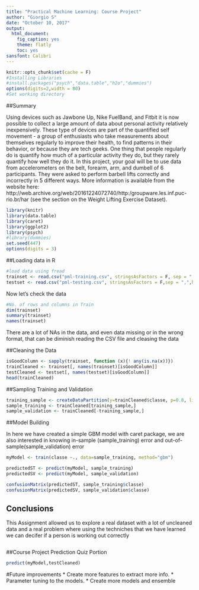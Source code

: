 ```yaml
---
title: "Practical Machine Learning: Course Project"
author: "Giorgio S"
date: "October 10, 2017"
output: 
  html_document: 
    fig_caption: yes
    theme: flatly
    toc: yes
sansfont: Calibri
---
```


```r
knitr::opts_chunk$set(cache = F)
#Installing Libraries
#install.packages("psych","data.table","h2o","dummies")
options(digits=2,width = 80)
#Set working directory
```
##Summary 

Using devices such as Jawbone Up, Nike FuelBand, and Fitbit it is now possible to collect a large amount of data about personal activity relatively inexpensively. These type of devices are part of the quantified self movement - a group of enthusiasts who take measurements about themselves regularly to improve their health, to find patterns in their behavior, or because they are tech geeks. One thing that people regularly do is quantify how much of a particular activity they do, but they rarely quantify how well they do it. In this project, your goal will be to use data from accelerometers on the belt, forearm, arm, and dumbell of 6 participants. They were asked to perform barbell lifts correctly and incorrectly in 5 different ways. More information is available from the website here: http://web.archive.org/web/20161224072740/http:/groupware.les.inf.puc-rio.br/har (see the section on the Weight Lifting Exercise Dataset).



```r
library(knitr)
library(data.table)
library(caret)
library(ggplot2)
library(psych)
#library(dummies)
set.seed(447)
options(digits = 3)

```

##Loading data in R
```r
#load data using fread
trainset <- read.csv("pml-training.csv", stringsAsFactors = F, sep = ",",header=T, na.strings = c("",NA,"#DIV/0!"))
testset <- read.csv("pml-testing.csv", stringsAsFactors = F,sep = ",",header=T, na.strings = c("",NA,"#DIV/0!"))

```
Now let's check the data
```r
#No. of rows and columns in Train
dim(trainset)
summary(trainset)
names(trainset)
```
There are a lot of NAs in the data, and even data missing or in the wrong format, that can be diminish reading the CSV file and cleasing the data

##Cleaning the Data
```r
isGoodColumn <- sapply(trainset, function (x){! any(is.na(x))})
trainCleaned <- trainset[, names(trainset)[isGoodColumn]]
testCleaned <- testset[, names(testset)[isGoodColumn]]
head(trainCleaned)

```

##Sampling Training and Validation

```r
training_sample <- createDataPartition(y=trainCleaned$classe, p=0.8, list=FALSE)
sample_training <- trainCleaned[training_sample,]
sample_validation <- trainCleaned[-training_sample,]

```

##Model Building

In here we have created a simple GBM model with caret package, we are also interested in knowing in-sample (sample_training) error and out-of-sample(sample_validation) error
```r
myModel <- train(classe ~., data=sample_training, method="gbm")

predictedST <- predict(myModel, sample_training)
predictedSV <- predict(myModel, sample_validation)

confusionMatrix(predictedST, sample_training$classe)
confusionMatrix(predictedSV, sample_validation$classe)

```



## Conclusions

This Assignment allowed us to explore a real dataset with a lot of uncleaned data and a real problem where using the techniches that we have learned we can decifer if a person is working out correctly
```r

```

##Course Project Prediction Quiz Portion

```r
predict(myModel,testCleaned) 

```



#Future improvements
* Create more features to extract more info.
* Parameter tuning to the models.
* Create more models and ensemble
